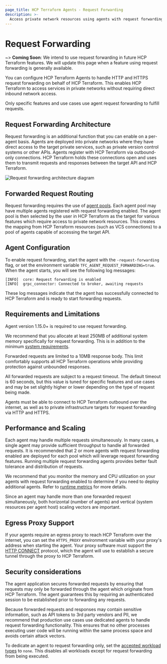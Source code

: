 ```yaml
---
page_title: HCP Terraform Agents - Request Forwarding
description: >-
  Access private network resources using agents with request forwarding.
---
```


# Request Forwarding

~> **Coming Soon**: We intend to use request forwarding in future HCP Terraform features. We will update this page when a feature using request forwarding is generally available.

You can configure HCP Terraform Agents to handle HTTP and HTTPS
request forwarding on behalf of HCP Terraform. This enables HCP Terraform to access
services in private networks without requiring direct inbound network access.

Only specific features and use cases use agent request forwarding to
fulfill requests.

## Request Forwarding Architecture

Request forwarding is an additional function that you can enable on a per-agent
basis. Agents are deployed into private networks where they have direct access
to the target private services, such as private version control systems or other APIs.
Agents register with HCP Terraform via outbound-only connections. HCP Terraform 
holds these connections open and uses them to transmit requests and responses 
between the target API and HCP Terraform.

![Request forwarding architecture diagram](/img/request-forwarding-arch.png)

## Forwarded Request Routing

Request forwarding requires the use of [agent pools](/terraform/cloud-docs/agents/agent-pools).
Each agent pool may have multiple agents registered with request forwarding enabled. The agent pool is
then selected by the user in HCP Terraform as the target for various features
which require access to private network resources. This creates the mapping from
HCP Terraform resources (such as VCS connections) to a pool of agents capable
of accessing the target API.

## Agent Configuration

To enable request forwarding, start the agent with the `-request-forwarding`
flag, or set the environment variable `TFC_AGENT_REQUEST_FORWARDING=true`. When
the agent starts, you will see the following log messages:

```
[INFO]  core: Request forwarding is enabled
[INFO]  grpc_connector: Connected to broker, awaiting requests
```

These log messages indicate that the agent has successfully connected to HCP Terraform
and is ready to start forwarding requests.

## Requirements and Limitations

Agent version 1.15.0+ is required to use request forwarding.

We recommend that you allocate at least 250MB of additional system memory specifically
for request forwarding. This is in addition to the minimum
[system requirements](/terraform/cloud-docs/agents/requirements).

Forwarded requests are limited to a 10MB response body. This limit comfortably 
supports all HCP Terraform operations while providing protection against 
unbounded responses.

All forwarded requests are subject to a request timeout. The default timeout is
60 seconds, but this value is tuned for specific features and use cases and may
be set slightly higher or lower depending on the type of request being made.

Agents must be able to connect to HCP Terraform outbound over the internet, as
well as to private infrastructure targets for request forwarding via HTTP and HTTPS.

## Performance and Scaling

Each agent may handle multiple requests simultaneously. In many cases, a single
agent may provide sufficient throughput to handle all forwarded requests. It is
recommended that 2 or more agents with request forwarding enabled are deployed
for each pool which will leverage request forwarding features. Running multiple
request forwarding agents provides better fault tolerance and distribution of
requests.

We recommend that you monitor the memory and CPU utilization on your agents with 
request forwarding enabled to determine if you need to deploy additional agents. Refer to
[runtime metrics](/terraform/cloud-docs/agents/metrics#runtime-metrics) for more details.

Since an agent may handle more than one forwarded request simultaneously, both horizontal
(number of agents) and vertical (system resources per agent host) scaling vectors are important.

## Egress Proxy Support

If your agents require an egress proxy to reach HCP Terraform over the internet, you can set the
`HTTPS_PROXY` environment variable with your proxy's address when starting the agent. Your 
proxy software must support the [HTTP CONNECT](https://developer.mozilla.org/en-US/docs/Web/HTTP/Methods/CONNECT) protocol,
which the agent will use to establish a secure tunnel through the proxy to HCP Terraform.

## Security considerations

The agent application secures forwarded requests by ensuring that requests may 
only be forwarded through the agent which originate from HCP Terraform. The agent
guarantees this by requiring an authenticated session to be established prior to forwarding any requests.

Because forwarded requests and responses may contain sensitive information,
such as API tokens to 3rd party vendors and PII, we recommend
that production use cases use dedicated agents to handle request
forwarding functionality. This ensures that no other processes executing user
code will be running within the same process space and avoids certain
attack vectors.

To dedicate an agent to request forwarding only, set the [accepted
workload types](/terraform/cloud-docs/agents/agents#accept) to `none`. This
disables all workloads except for request forwarding from being executed.
